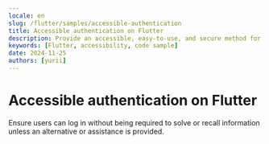 ```yaml
---
locale: en
slug: /flutter/samples/accessible-authentication
title: Accessible authentication on Flutter
description: Provide an accessible, easy-to-use, and secure method for users to authenticate when logging in.
keywords: [Flutter, accessibility, code sample]
date: 2024-11-25
authors: [yurii]
---
```


# Accessible authentication on Flutter

Ensure users can log in without being required to solve or recall information unless an alternative or assistance is provided.

<CodeSample id="accessible-authentication" platform="flutter" locale="en"/>
